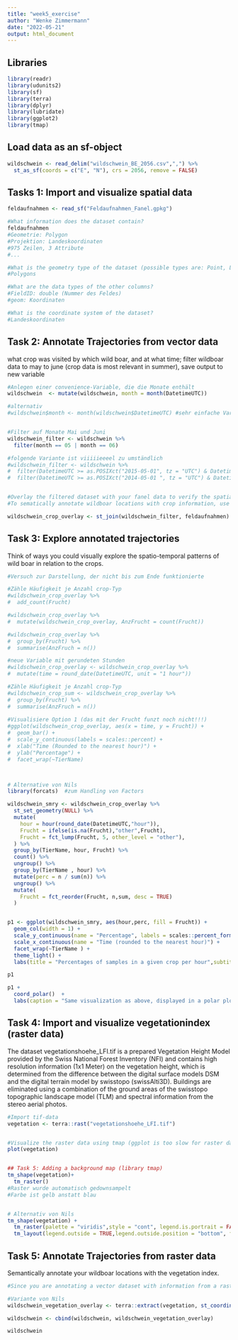 ```yaml
---
title: "week5_exercise"
author: "Wenke Zimmermann"
date: "2022-05-21"
output: html_document
---
```


## Libraries ###
```r

library(readr)
library(udunits2)
library(sf)
library(terra)
library(dplyr)
library(lubridate)
library(ggplot2)
library(tmap)

```

## Load data as an sf-object
```r

wildschwein <- read_delim("wildschwein_BE_2056.csv",",") %>%
  st_as_sf(coords = c("E", "N"), crs = 2056, remove = FALSE)

```


## Tasks 1: Import and visualize spatial data
```r

feldaufnahmen <- read_sf("Feldaufnahmen_Fanel.gpkg")

#What information does the dataset contain?
feldaufnahmen
#Geometrie: Polygon
#Projektion: Landeskoordinaten
#975 Zeilen, 3 Attribute
#...

#What is the geometry type of the dataset (possible types are: Point, Lines and Polygons)?
#Polygons

#What are the data types of the other columns?
#FieldID: double (Nummer des Feldes)
#geom: Koordinaten

#What is the coordinate system of the dataset?
#Landeskoordinaten

```


## Task 2: Annotate Trajectories from vector data
what crop was visited by which wild boar, and at what time; filter wildboar data to may to june (crop data is most relevant in summer), save output to new variable
```r

#Anlegen einer convenience-Variable, die die Monate enthält
wildschwein  <- mutate(wildschwein, month = month(DatetimeUTC))

#alternativ
#wildschwein$month <- month(wildschwein$DatetimeUTC) #sehr einfache Variante um convenience-Variable anzulegen


#Filter auf Monate Mai und Juni
wildschwein_filter <- wildschwein %>%
  filter(month == 05 | month == 06)

#folgende Variante ist viiiiieeeel zu umständlich
#wildschwein_filter <- wildschwein %>%
#  filter(DatetimeUTC >= as.POSIXct("2015-05-01", tz = "UTC") & DatetimeUTC <= #as.POSIXct("2015-06-30", tz = "UTC")) |
#  filter(DatetimeUTC >= as.POSIXct("2014-05-01 ", tz = "UTC") & DatetimeUTC <= #as.POSIXct("2014-06-30", tz = "UTC"))


#Overlay the filtered dataset with your fanel data to verify the spatial overlap
#To sematically annotate wildboar locations with crop information, use a spatial join

wildschwein_crop_overlay <- st_join(wildschwein_filter, feldaufnahmen)

```


## Task 3: Explore annotated trajectories
Think of ways you could visually explore the spatio-temporal patterns of wild boar in relation to the crops.
```r

#Versuch zur Darstellung, der nicht bis zum Ende funktionierte

#Zähle Häufigkeit je Anzahl crop-Typ
#wildschwein_crop_overlay %>%
#  add_count(Frucht)

#wildschwein_crop_overlay %>%
#  mutate(wildschwein_crop_overlay, AnzFrucht = count(Frucht))

#wildschwein_crop_overlay %>%
#  group_by(Frucht) %>%
#  summarise(AnzFruch = n())

#neue Variable mit gerundeten Stunden
#wildschwein_crop_overlay <- wildschwein_crop_overlay %>%
#  mutate(time = round_date(DatetimeUTC, unit = "1 hour"))

#Zähle Häufigkeit je Anzahl crop-Typ
#wildschwein_crop_sum <- wildschwein_crop_overlay %>%
#  group_by(Frucht) %>%
#  summarise(AnzFruch = n())
  
#Visualisiere Option 1 (das mit der Frucht funzt noch nicht!!!)
#ggplot(wildschwein_crop_overlay, aes(x = time, y = Frucht)) +
#  geom_bar() + 
#  scale_y_continuous(labels = scales::percent) +
#  xlab("Time (Rounded to the nearest hour)") + 
#  ylab("Percentage") +
#  facet_wrap(~TierName)



# Alternative von Nils
library(forcats)  #zum Handling von Factors

wildschwein_smry <- wildschwein_crop_overlay %>%
  st_set_geometry(NULL) %>%
  mutate(
    hour = hour(round_date(DatetimeUTC,"hour")),
    Frucht = ifelse(is.na(Frucht),"other",Frucht),
    Frucht = fct_lump(Frucht, 5, other_level = "other"),
  ) %>%
  group_by(TierName, hour, Frucht) %>%
  count() %>%
  ungroup() %>%
  group_by(TierName , hour) %>%
  mutate(perc = n / sum(n)) %>%
  ungroup() %>%
  mutate(
    Frucht = fct_reorder(Frucht, n,sum, desc = TRUE)
  )


p1 <- ggplot(wildschwein_smry, aes(hour,perc, fill = Frucht)) +
  geom_col(width = 1) +
  scale_y_continuous(name = "Percentage", labels = scales::percent_format()) +
  scale_x_continuous(name = "Time (rounded to the nearest hour)") +
  facet_wrap(~TierName ) +
  theme_light() +
  labs(title = "Percentages of samples in a given crop per hour",subtitle = "Only showing the most common categories")

p1

p1 +
  coord_polar()  +
  labs(caption = "Same visualization as above, displayed in a polar plot")


```



## Task 4: Import and visualize vegetationindex (raster data)
The dataset vegetationshoehe_LFI.tif is a prepared Vegetation Height Model provided by the Swiss National Forest Inventory (NFI) and contains high resolution information (1x1 Meter) on the vegetation height, which is determined from the difference between the digital surface models DSM and the digital terrain model by swisstopo (swissAlti3D). Buildings are eliminated using a combination of the ground areas of the swisstopo topographic landscape model (TLM) and spectral information from the stereo aerial photos.
```r

#Import tif-data
vegetation <- terra::rast("vegetationshoehe_LFI.tif")


#Visualize the raster data using tmap (ggplot is too slow for raster data)
plot(vegetation)


## Task 5: Adding a background map (library tmap)
tm_shape(vegetation)+
  tm_raster()
#Raster wurde automatisch gedownsampelt
#Farbe ist gelb anstatt blau


# Alternativ von Nils
tm_shape(vegetation) + 
  tm_raster(palette = "viridis",style = "cont", legend.is.portrait = FALSE) +
  tm_layout(legend.outside = TRUE,legend.outside.position = "bottom", frame = FALSE)

```


## Task 5: Annotate Trajectories from raster data
Semantically annotate your wildboar locations with the vegetation index.
```r

#Since you are annotating a vector dataset with information from a raster dataset, you cannot use st_join but need the function extract from the terra package

#Variante von Nils
wildschwein_vegetation_overlay <- terra::extract(vegetation, st_coordinates(wildschwein))

wildschwein <- cbind(wildschwein, wildschwein_vegetation_overlay)

wildschwein


```
